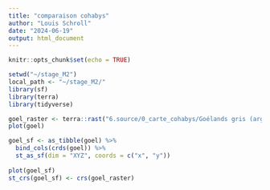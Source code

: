 ```yaml
---
title: "comparaison cohabys"
author: "Louis Schroll"
date: "2024-06-19"
output: html_document
---
```


```r
knitr::opts_chunk$set(echo = TRUE)
```


```r
setwd("~/stage_M2")
local_path <- "~/stage_M2/"
library(sf)
library(terra)
library(tidyverse)

goel_raster <- terra::rast("6.source/0_carte_cohabys/Goélands gris (argenté + leucophée)/MED_GREGUL_ETE_prediction_mean_NORM.grd")
plot(goel)

goel_sf <- as_tibble(goel) %>% 
  bind_cols(crds(goel)) %>%
  st_as_sf(dim = "XYZ", coords = c("x", "y"))
  
plot(goel_sf)
st_crs(goel_sf) <- crs(goel_raster)
```

